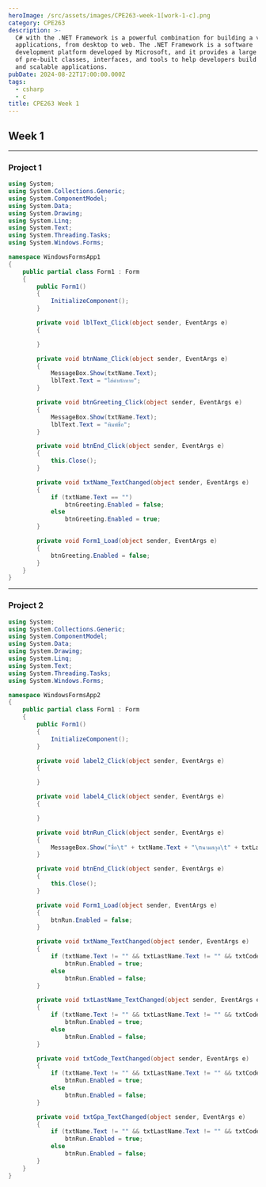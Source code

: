 ```yaml
---
heroImage: /src/assets/images/CPE263-week-1[work-1-c].png
category: CPE263
description: >-
  C# with the .NET Framework is a powerful combination for building a variety of
  applications, from desktop to web. The .NET Framework is a software
  development platform developed by Microsoft, and it provides a large library
  of pre-built classes, interfaces, and tools to help developers build robust
  and scalable applications.
pubDate: 2024-08-22T17:00:00.000Z
tags:
  - csharp
  - c
title: CPE263 Week 1
---
```


## Week 1

***

### Project 1

```csharp
using System;
using System.Collections.Generic;
using System.ComponentModel;
using System.Data;
using System.Drawing;
using System.Linq;
using System.Text;
using System.Threading.Tasks;
using System.Windows.Forms;

namespace WindowsFormsApp1
{
    public partial class Form1 : Form
    {
        public Form1()
        {
            InitializeComponent();
        }

        private void lblText_Click(object sender, EventArgs e)
        {

        }

        private void btnName_Click(object sender, EventArgs e)
        {
            MessageBox.Show(txtName.Text);
            lblText.Text = "ใส่คำทักทาย";
        }

        private void btnGreeting_Click(object sender, EventArgs e)
        {
            MessageBox.Show(txtName.Text);
            lblText.Text = "พิมพ์ชื่อ";
        }

        private void btnEnd_Click(object sender, EventArgs e)
        {
            this.Close();
        }

        private void txtName_TextChanged(object sender, EventArgs e)
        {
            if (txtName.Text == "")
                btnGreeting.Enabled = false;
            else
                btnGreeting.Enabled = true;
        }

        private void Form1_Load(object sender, EventArgs e)
        {
            btnGreeting.Enabled = false;
        }
    }
}

```

***

### Project 2

```csharp
using System;
using System.Collections.Generic;
using System.ComponentModel;
using System.Data;
using System.Drawing;
using System.Linq;
using System.Text;
using System.Threading.Tasks;
using System.Windows.Forms;

namespace WindowsFormsApp2
{
    public partial class Form1 : Form
    {
        public Form1()
        {
            InitializeComponent();
        }

        private void label2_Click(object sender, EventArgs e)
        {

        }

        private void label4_Click(object sender, EventArgs e)
        {

        }

        private void btnRun_Click(object sender, EventArgs e)
        {
            MessageBox.Show("ชื่อ\t" + txtName.Text + "\nนามสกุล\t" + txtLastName.Text + "\nรหัสนักษา\t" + txtCode.Text + "\nเกรด\t" + txtGpa.Text);
        }

        private void btnEnd_Click(object sender, EventArgs e)
        {
            this.Close();
        }

        private void Form1_Load(object sender, EventArgs e)
        {
            btnRun.Enabled = false;
        }

        private void txtName_TextChanged(object sender, EventArgs e)
        {
            if (txtName.Text != "" && txtLastName.Text != "" && txtCode.Text != "" && txtGpa.Text != "")
                btnRun.Enabled = true;
            else
                btnRun.Enabled = false;
        }

        private void txtLastName_TextChanged(object sender, EventArgs e)
        {
            if (txtName.Text != "" && txtLastName.Text != "" && txtCode.Text != "" && txtGpa.Text != "")
                btnRun.Enabled = true;
            else
                btnRun.Enabled = false;
        }

        private void txtCode_TextChanged(object sender, EventArgs e)
        {
            if (txtName.Text != "" && txtLastName.Text != "" && txtCode.Text != "" && txtGpa.Text != "")
                btnRun.Enabled = true;
            else
                btnRun.Enabled = false;
        }

        private void txtGpa_TextChanged(object sender, EventArgs e)
        {
            if (txtName.Text != "" && txtLastName.Text != "" && txtCode.Text != "" && txtGpa.Text != "")
                btnRun.Enabled = true;
            else
                btnRun.Enabled = false;
        }
    }
}



```
